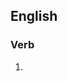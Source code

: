 ==English==

===Verb===
{{head|en|verb form}}

# {{present participle of|reprioritize|lang=en|nocat=1}}